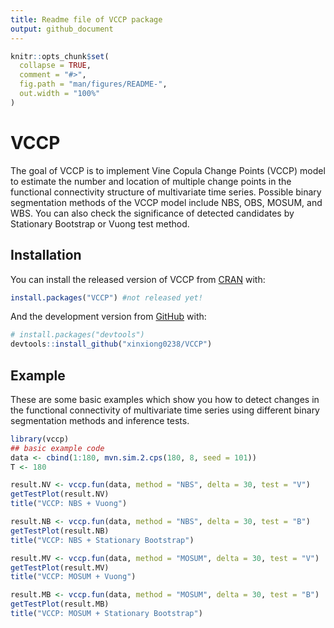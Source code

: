 ```yaml
---
title: Readme file of VCCP package
output: github_document
---
```


<!-- README.md is generated from README.Rmd. Please edit that file -->

```r
knitr::opts_chunk$set(
  collapse = TRUE,
  comment = "#>",
  fig.path = "man/figures/README-",
  out.width = "100%"
)
```

# VCCP

<!-- badges: start -->
<!-- badges: end -->

The goal of VCCP is to implement Vine Copula Change Points (VCCP) model to estimate the number and location of multiple change points in the functional connectivity structure of multivariate time series. Possible binary segmentation methods of the VCCP model include NBS, OBS, MOSUM, and WBS. You can also check the significance of detected candidates by Stationary Bootstrap or Vuong test method.

## Installation

You can install the released version of VCCP from [CRAN](https://CRAN.R-project.org) with:

``` r
install.packages("VCCP") #not released yet!
```

And the development version from [GitHub](https://github.com/) with: 

``` r
# install.packages("devtools")
devtools::install_github("xinxiong0238/VCCP")
```
## Example

These are some basic examples which show you how to detect changes in the functional connectivity of multivariate time series using different binary segmentation methods 
and inference tests.

```r
library(vccp)
## basic example code
data <- cbind(1:180, mvn.sim.2.cps(180, 8, seed = 101))
T <- 180

result.NV <- vccp.fun(data, method = "NBS", delta = 30, test = "V")
getTestPlot(result.NV)
title("VCCP: NBS + Vuong")

result.NB <- vccp.fun(data, method = "NBS", delta = 30, test = "B")
getTestPlot(result.NB)
title("VCCP: NBS + Stationary Bootstrap")

result.MV <- vccp.fun(data, method = "MOSUM", delta = 30, test = "V")
getTestPlot(result.MV)
title("VCCP: MOSUM + Vuong")

result.MB <- vccp.fun(data, method = "MOSUM", delta = 30, test = "B")
getTestPlot(result.MB)
title("VCCP: MOSUM + Stationary Bootstrap")

```

